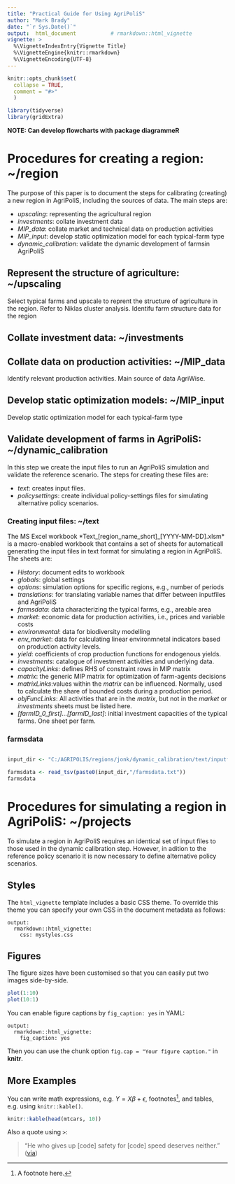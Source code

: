 ```yaml
---
title: "Practical Guide for Using AgriPoliS"
author: "Mark Brady"
date: "`r Sys.Date()`"
output:  html_document           # rmarkdown::html_vignette
vignette: >
  %\VignetteIndexEntry{Vignette Title}
  %\VignetteEngine{knitr::rmarkdown}
  %\VignetteEncoding{UTF-8}
---
```


```r
knitr::opts_chunk$set(
  collapse = TRUE,
  comment = "#>"
  )

library(tidyverse)
library(gridExtra) 
```

**NOTE: Can develop flowcharts with package diagrammeR**

# Procedures for creating a region: ~/region

The purpose of this paper is to document the steps for calibrating (creating) a new region in AgriPoliS,  including the sources of data. The main steps are:

- *upscaling*: representing the agricultural region
- *investments*: collate investment data
- *MIP_data*: collate market and technical data on production activities 
- *MIP_input*: develop static optimization model for each typical-farm type
- *dynamic_calibration*: validate the dynamic development of farmsin AgriPoliS


## Represent the structure of agriculture: ~/upscaling

Select typical farms and upscale to reprent the structure of agriculture in the region. 
Refer to Niklas cluster analysis.
Identifu farm structure data for the region

## Collate investment data: ~/investments


## Collate data on production activities: ~/MIP_data
Identify relevant production activities.
Main source of data AgriWise.

## Develop static optimization models: ~/MIP_input
Develop static optimization model for each typical-farm type

## Validate development of farms in AgriPoliS: ~/dynamic_calibration 
In this step we create the input files to run an AgriPoliS simulation and 
validate the reference scenario. The steps for creating these files are:

- *text*: creates input files.
- *policysettings*: create individual policy-settings files for simulating alternative policy scenarios.

### Creating input files: ~/text
The MS Excel workbook *Text_[region_name_short]_[YYYY-MM-DD].xlsm* is a macro-enabled workbook that contains a set of sheets for automaticall generating the input files in text format for simulating a region in AgriPoliS. The sheets are:

- *History*: document edits to workbook
- *globals*: global settings
- *options*: simulation options for specific regions, e.g., number of periods
- *translations*: for translating variable names that differ between inputfiles and AgriPoliS
- *farmsdata*: data characterizing the typical farms, e.g., areable area
- *market*: economic data for production activities, i.e., prices and variable costs
- *environmental*: data for biodiversity modelling
- *env_market*: data for calculating linear environmnetal indicators based on production activity levels.
- *yield*: coefficients of crop production functions for endogenous yields.
- *investments*: catalogue of investment activities and underlying data.
- *capacityLinks*: defines RHS of constraint rows in MIP matrix
- *matrix*: the generic MIP matrix for optimization of farm-agents decisions
- *matrixLinks*:values within the *matrix* can be influenced. Normally, used to calculate the share of bounded costs during a production period.
- *objFuncLinks*: All activities that are in the *matrix*, but not in the *market* or *investments* sheets must be listed here.
- *[farmID_0_first]...[farmID_last]*: initial investment capacities of the typical farms. One sheet per farm.

### farmsdata

```r

```


```r

input_dir <- "C:/AGRIPOLIS/regions/jonk/dynamic_calibration/text/inputfiles"

farmsdata <- read_tsv(paste0(input_dir,"/farmsdata.txt"))
farmsdata
```


# Procedures for simulating a region in AgriPoliS: ~/projects
To simulate a region in AgriPoliS requires an identical set of input files to those used in the dynamic calibration step. However, in adition to the reference policy scenario it is now necessary to define alternative policy scenarios.











## Styles

The `html_vignette` template includes a basic CSS theme. To override this theme you can specify your own CSS in the document metadata as follows:

    output: 
      rmarkdown::html_vignette:
        css: mystyles.css

## Figures

The figure sizes have been customised so that you can easily put two images side-by-side. 

```r
plot(1:10)
plot(10:1)
```

You can enable figure captions by `fig_caption: yes` in YAML:

    output:
      rmarkdown::html_vignette:
        fig_caption: yes

Then you can use the chunk option `fig.cap = "Your figure caption."` in **knitr**.

## More Examples

You can write math expressions, e.g. $Y = X\beta + \epsilon$, footnotes^[A footnote here.], and tables, e.g. using `knitr::kable()`.

```r
knitr::kable(head(mtcars, 10))
```

Also a quote using `>`:

> "He who gives up [code] safety for [code] speed deserves neither."
([via](https://twitter.com/hadleywickham/status/504368538874703872))
